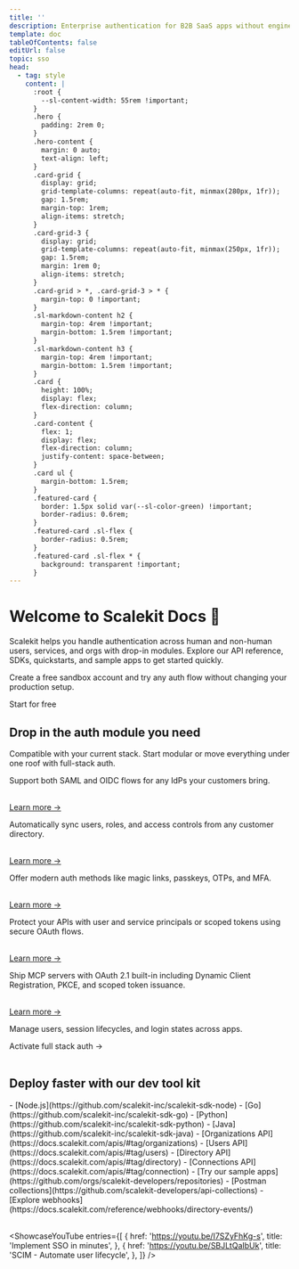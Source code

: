```yaml
---
title: ''
description: Enterprise authentication for B2B SaaS apps without engineering overhead
template: doc
tableOfContents: false
editUrl: false
topic: sso
head:
  - tag: style
    content: |
      :root {
        --sl-content-width: 55rem !important;
      }
      .hero {
        padding: 2rem 0;
      }
      .hero-content {
        margin: 0 auto;
        text-align: left;
      }
      .card-grid {
        display: grid;
        grid-template-columns: repeat(auto-fit, minmax(280px, 1fr));
        gap: 1.5rem;
        margin-top: 1rem;
        align-items: stretch;
      }
      .card-grid-3 {
        display: grid;
        grid-template-columns: repeat(auto-fit, minmax(250px, 1fr));
        gap: 1.5rem;
        margin: 1rem 0;
        align-items: stretch;
      }
      .card-grid > *, .card-grid-3 > * {
        margin-top: 0 !important;
      }
      .sl-markdown-content h2 {
        margin-top: 4rem !important;
        margin-bottom: 1.5rem !important;
      }
      .sl-markdown-content h3 {
        margin-top: 4rem !important;
        margin-bottom: 1.5rem !important;
      }
      .card {
        height: 100%;
        display: flex;
        flex-direction: column;
      }
      .card-content {
        flex: 1;
        display: flex;
        flex-direction: column;
        justify-content: space-between;
      }
      .card ul {
        margin-bottom: 1.5rem;
      }
      .featured-card {
        border: 1.5px solid var(--sl-color-green) !important;
        border-radius: 0.6rem;
      }
      .featured-card .sl-flex {
        border-radius: 0.5rem;
      }
      .featured-card .sl-flex * {
        background: transparent !important;
      }
---
```



<div class="hero-content">

# Welcome to Scalekit Docs 👋

Scalekit helps you handle authentication across human and non-human users, services, and orgs with drop-in modules. Explore our API reference, SDKs, quickstarts, and sample apps to get started quickly.

Create a free sandbox account and try any auth flow without changing your production setup.

<LinkButton href="https://app.scalekit.com/ws/signup" variant="primary">
  Start for free
</LinkButton>

</div>

## Drop in the auth module you need

Compatible with your current stack. Start modular or move everything under one roof with full-stack auth.

<div class="card-grid">

<Card title="🔐 Add enterprise SSO">
  <p>Support both SAML and OIDC flows for any IdPs your customers bring.</p>
  <br />
  <a href="/sso/quickstart/">Learn more →</a>
</Card>

<Card title="⚙️ Enable SCIM provisioning">
  <p>Automatically sync users, roles, and access controls from any customer directory.</p>
  <br />
  <a href="/directory/scim/quickstart/">Learn more →</a>
</Card>

<Card title="🔑 Go passwordless">
  <p>Offer modern auth methods like magic links, passkeys, OTPs, and MFA.</p>
  <br />
  <a href="/guides/passwordless/overview/">Learn more →</a>
</Card>

<Card title="🔗 Add API Auth">
  <p>Protect your APIs with user and service principals or scoped tokens using secure OAuth flows.</p>
  <br />
  <a href="/m2m/quickstart/">Learn more →</a>
</Card>

<Card title="🔧 Add MCP Auth">
  <p>Ship MCP servers with OAuth 2.1 built-in including Dynamic Client Registration, PKCE, and scoped token issuance.</p>
  <br />
  <a href="/guides/mcp/overview/">Learn more →</a>
</Card>

<div class="featured-card">
<Card title="🎯 Or, let us manage your complete auth stack">
  <p>Manage users, session lifecycles, and login states across apps.</p>
  <LinkButton href="/social-logins/quickstart/" variant="primary">Activate full stack auth →</LinkButton>
</Card>
</div>
</div>

<br />

## Deploy faster with our dev tool kit


<div class="card-grid-3">


<Card title="Browse SDKs">
<SimpleList>
- [Node.js](https://github.com/scalekit-inc/scalekit-sdk-node)
- [Go](https://github.com/scalekit-inc/scalekit-sdk-go)
- [Python](https://github.com/scalekit-inc/scalekit-sdk-python)
- [Java](https://github.com/scalekit-inc/scalekit-sdk-java)

</SimpleList>
</Card>

<Card title="Browse API reference">
<SimpleList>
      - [Organizations API](https://docs.scalekit.com/apis/#tag/organizations)
      - [Users API](https://docs.scalekit.com/apis/#tag/users)
      - [Directory API](https://docs.scalekit.com/apis/#tag/directory)
      - [Connections API](https://docs.scalekit.com/apis/#tag/connection)
</SimpleList>
</Card >

<Card title="More">
<SimpleList>
      - [Try our sample apps](https://github.com/orgs/scalekit-developers/repositories)
      - [Postman collections](https://github.com/scalekit-developers/api-collections)
      - [Explore webhooks](https://docs.scalekit.com/reference/webhooks/directory-events/)
</SimpleList>
</Card >

</div>

<br />

<ShowcaseYouTube
  entries={[
    {
      href: 'https://youtu.be/I7SZyFhKg-s',
      title: 'Implement SSO in minutes',
    },
    {
      href: 'https://youtu.be/SBJLtQaIbUk',
      title: 'SCIM - Automate user lifecycle',
    },
  ]}
/>

<br />

<Footer />